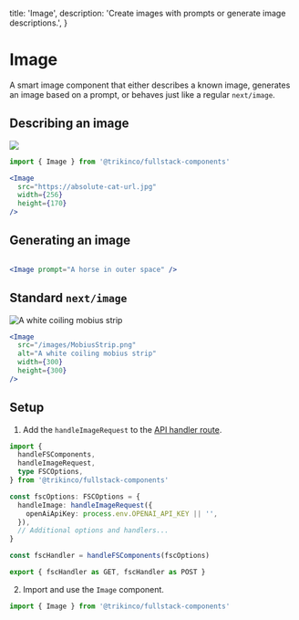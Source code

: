 
  title: 'Image',
  description:
    'Create images with prompts or generate image descriptions.',
}

# Image

A smart image component that either describes a known image, generates an image based on a prompt, or behaves just like a regular `next/image`.

## Describing an image

<Image
  src="https://upload.wikimedia.org/wikipedia/commons/thumb/b/b6/Felis_catus-cat_on_snow.jpg/179px-Felis_catus-cat_on_snow.jpg"
  showResult
  width={256}
  height={170}
/>

```jsx
import { Image } from '@trikinco/fullstack-components'
```

```jsx
<Image
  src="https://absolute-cat-url.jpg"
  width={256}
  height={170}
/>
```

## Generating an image

<Image prompt="A horse in outer space" />

```jsx
<Image prompt="A horse in outer space" />
```

## Standard `next/image`

<Image
  src="/images/MobiusStrip.png"
  alt="A white coiling mobius strip"
  width={300}
  height={300}
/>

```jsx
<Image
  src="/images/MobiusStrip.png"
  alt="A white coiling mobius strip"
  width={300}
  height={300}
/>
```

## Setup

1. Add the `handleImageRequest` to the [API handler route](/docs/get-started/#setup).

```ts title="app/api/fsutils/[...fscomponents]/route.ts"
import {
  handleFSComponents,
  handleImageRequest,
  type FSCOptions,
} from '@trikinco/fullstack-components'

const fscOptions: FSCOptions = {
  handleImage: handleImageRequest({
    openAiApiKey: process.env.OPENAI_API_KEY || '',
  }),
  // Additional options and handlers...
}

const fscHandler = handleFSComponents(fscOptions)

export { fscHandler as GET, fscHandler as POST }
```

2. Import and use the `Image` component.

```jsx
import { Image } from '@trikinco/fullstack-components'
```
